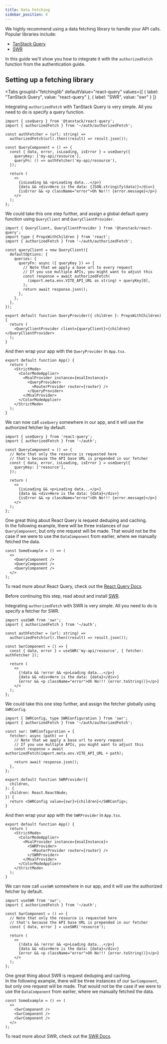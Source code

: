 ```yaml
---
title: Data Fetching
sidebar_position: 4
---
```


We highly recommend using a data fetching library to handle your API calls. Popular libraries include:

- [TanStack Query](https://tanstack.com/query/latest/docs/framework/react/overview)
- [SWR](https://swr.vercel.app/docs/getting-started)

In this guide we'll show you how to integrate it with the `authorizedFetch` function from the authentication guide.

## Setting up a fetching library


<Tabs
  groupId="fetchinglib"
  defaultValue="react-query"
  values={[
    { label: "TanStack Query", value: "react-query" },
    { label: "SWR", value: "swr" }
  ]}
>
<TabItem value="react-query">

Integrating `authorizedFetch` with TanStack Query is very simple. All you need to do is specify a query function.

```tsx
import { useQuery } from '@tanstack/react-query';
import { authorizedFetch } from '~/auth/authorizedFetch';

const authFetcher = (url: string) =>
  authorizedFetch(url).then((result) => result.json());

const QueryComponent = () => {
  const { data, error, isLoading, isError } = useQuery({
    queryKey: ['my-api/resource'],
    queryFn: () => authFetcher('my-api/resource'),
  });

  return (
    <>
      {isLoading && <p>Loading data...</p>}
      {data && <div>Here is the data: {JSON.stringify(data)}</div>}
      {isError && <p className="error">Oh No!!! {error.message}</p>}
    </>
  );
};
```

We could take this one step further, and assign a global default query function using `QueryClient` and `QueryClientProvider`.

```tsx title="src/components/QueryProvider.tsx"
import { QueryClient, QueryClientProvider } from '@tanstack/react-query';
import type { PropsWithChildren } from 'react';
import { authorizedFetch } from '~/auth/authorizedFetch';

const queryClient = new QueryClient({
  defaultOptions: {
    queries: {
      queryFn: async ({ queryKey }) => {
        // Note that we apply a base url to every request
        // If you use multiple APIs, you might want to adjust this
        const response = await authorizedFetch(
          (import.meta.env.VITE_API_URL as string) + queryKey[0],
        );
        return await response.json();
      },
    },
  },
});

export default function QueryProvider({ children }: PropsWithChildren) {
  return (
    <QueryClientProvider client={queryClient}>{children}</QueryClientProvider>
  );
}
```

And then wrap your app with the `QueryProvider` in `App.tsx`.

```tsx title="src/App.tsx"
export default function App() {
  return (
    <StrictMode>
      <ColorModeApplier>
        <MsalProvider instance={msalInstance}>
          <QueryProvider>
            <RouterProvider router={router} />
          </QueryProvider>
        </MsalProvider>
      </ColorModeApplier>
    </StrictMode>
  );
}
```

We can now call `useQuery` somewhere in our app, and it will use the authorized fetcher by default.

```tsx
import { useQuery } from 'react-query';
import { authorizedFetch } from '~/auth';

const QueryComponent = () => {
  // Note that only the resource is requested here
  // that's because the API base URL is prepended in our fetcher
  const { data, error, isLoading, isError } = useQuery({
    queryKey: ['resource'],
  });

  return (
    <>
      {isLoading && <p>Loading data...</p>}
      {data && <div>Here is the data: {data}</div>}
      {isError && <p className="error">Oh No!!! {error.message}</p>}
    </>
  );
};
```

One great thing about React Query is request deduping and caching.  
In the following example, there will be three instances of our `QueryComponent`, but only one request will be made.
That would not be the case if we were to use the `DataComponent` from earlier, where we manually fetched the data.

```tsx
const SomeExample = () => (
  <>
    <QueryComponent />
    <QueryComponent />
    <QueryComponent />
  </>
);
```

To read more about React Query, check out the [React Query Docs](https://tanstack.com/query/latest/docs/framework/react/overview).

</TabItem>
<TabItem value="swr">

Before continuing this step, read about and install [SWR](https://swr.vercel.app/).

Integrating `authorizedFetch` with SWR is very simple. All you need to do is specify a fetcher for SWR.

```tsx
import useSWR from 'swr';
import { authorizedFetch } from '~/auth';

const authFetcher = (url: string) =>
  authorizedFetch(url).then((result) => result.json());

const SwrComponent = () => {
  const { data, error } = useSWR('my-api/resource', { fetcher: authFetcher });

  return (
    <>
      {!data && !error && <p>Loading data...</p>}
      {data && <div>Here is the data: {data}</div>}
      {error && <p className="error">Oh No!!! {error.toString()}</p>}
    </>
  );
};
```

We could take this one step further, and assign the fetcher globally using `SWRConfig`.

```tsx title="src/components/SWRProvider.tsx"
import { SWRConfig, type SWRConfiguration } from 'swr';
import { authorizedFetch } from '~/auth/authorizedFetch';

const swr: SWRConfiguration = {
  fetcher: async (path) => {
    // Note that we apply a base url to every request
    // If you use multiple APIs, you might want to adjust this
    const response = await authorizedFetch(import.meta.env.VITE_API_URL + path);

    return await response.json();
  },
};

export default function SWRProvider({
  children,
}: {
  children: React.ReactNode;
}) {
  return <SWRConfig value={swr}>{children}</SWRConfig>;
}
```

And then wrap your app with the `SWRProvider` in `App.tsx`.

```tsx title="src/App.tsx"
export default function App() {
  return (
    <StrictMode>
      <ColorModeApplier>
        <MsalProvider instance={msalInstance}>
          <SWRProvider>
            <RouterProvider router={router} />
          </SWRProvider>
        </MsalProvider>
      </ColorModeApplier>
    </StrictMode>
  );
}
```

We can now call `useSWR` somewhere in our app, and it will use the authorized fetcher by default.

```tsx
import useSWR from 'swr';
import { authorizedFetch } from '~/auth';

const SwrComponent = () => {
  // Note that only the resource is requested here
  // that's because the API base URL is prepended in our fetcher
  const { data, error } = useSWR('resource');

  return (
    <>
      {!data && !error && <p>Loading data...</p>}
      {data && <div>Here is the data: {data}</div>}
      {error && <p className="error">Oh No!!! {error.toString()}</p>}
    </>
  );
};
```

One great thing about SWR is request deduping and caching.  
In the following example, there will be three instances of our `SwrComponent`, but only one request will be made.
That would not be the case if we were to use the `DataComponent` from earlier, where we manually fetched the data.

```tsx
const SomeExample = () => (
  <>
    <SwrComponent />
    <SwrComponent />
    <SwrComponent />
  </>
);
```

To read more about SWR, check out the [SWR Docs](https://swr.vercel.app/).

</TabItem>
</Tabs>
